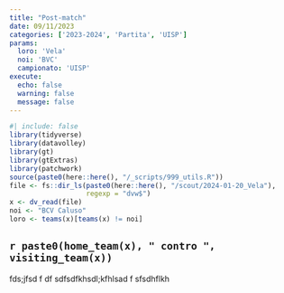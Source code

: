 ```yaml
---
title: "Post-match"
date: 09/11/2023
categories: ['2023-2024', 'Partita', 'UISP']
params:
  loro: 'Vela'
  noi: 'BVC'
  campionato: 'UISP'
execute:
  echo: false
  warning: false
  message: false
---
```


```r
#| include: false
library(tidyverse)
library(datavolley)
library(gt)
library(gtExtras)
library(patchwork)
source(paste0(here::here(), "/_scripts/999_utils.R"))
file <- fs::dir_ls(paste0(here::here(), "/scout/2024-01-20_Vela"), 
                   regexp = "dvw$")
x <- dv_read(file)
noi <- "BCV Caluso"
loro <- teams(x)[teams(x) != noi]
```


## `r paste0(home_team(x), " contro ", visiting_team(x))`

fds;jfsd
f 
df sdfsdfkhsdl;kfhlsad f
sfsdhflkh
